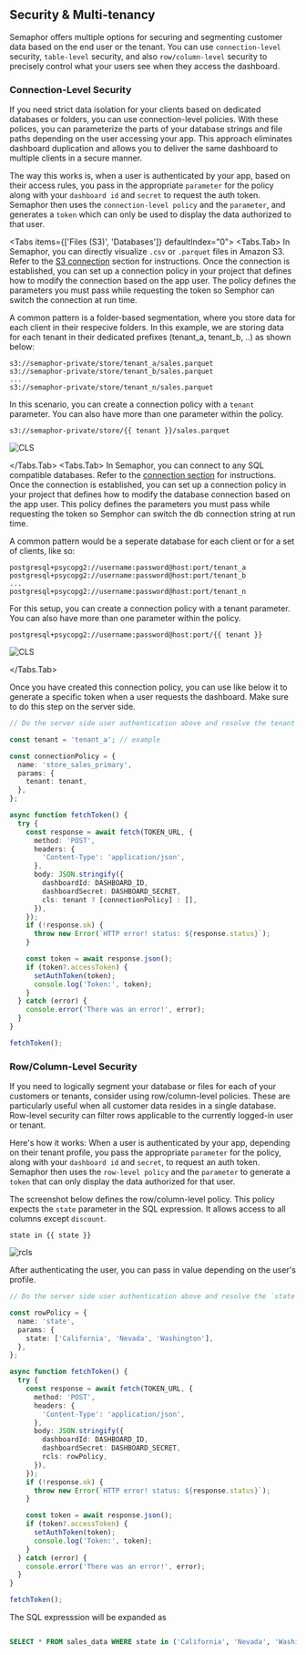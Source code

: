 
## Security & Multi-tenancy

Semaphor offers multiple options for securing and segmenting customer data based on the end user or the tenant. You can use `connection-level` security, `table-level` security, and also `row/column-level` security to precisely control what your users see when they access the dashboard.

### Connection-Level Security

If you need strict data isolation for your clients based on dedicated databases or folders, you can use connection-level policies. With these polices, you can parameterize the parts of your database strings and file paths depending on the user accessing your app. This approach eliminates dashboard duplication and allows you to deliver the same dashboard to multiple clients in a secure manner.

The way this works is, when a user is authenticated by your app, based on their access rules, you pass in the appropriate `parameter` for the policy along with your `dashboard id` and `secret` to request the auth token. Semaphor then uses the `connection-level policy` and the `parameter`, and generates a `token` which can only be used to display the data authorized to that user.

<Tabs items={['Files (S3)', 'Databases']} defaultIndex="0">
  <Tabs.Tab>
In Semaphor, you can directly visualize `.csv` or `.parquet` files in Amazon S3. Refer to the [S3 connection](http://docs.semaphor.cloud/connections#amazon-s3) section for instructions. Once the connection is established, you can set up a connection policy in your project that defines how to modify the connection based on the app user. The policy defines the parameters you must pass while requesting the token so Semphor can switch the connection at run time.

A common pattern is a folder-based segmentation, where you store data for each client in their respecive folders. In this example, we are storing data for each tenant in their dedicated prefixes (tenant_a, tenant_b, ..) as shown below:

```
s3://semaphor-private/store/tenant_a/sales.parquet
s3://semaphor-private/store/tenant_b/sales.parquet
...
s3://semaphor-private/store/tenant_n/sales.parquet

```

In this scenario, you can create a connection policy with a `tenant` parameter. You can also have more than one parameter within the policy.

`s3://semaphor-private/store/{{ tenant }}/sales.parquet`

![CLS](pages/concepts/security_images/cls_file.png)

</Tabs.Tab>
 <Tabs.Tab>
In Semaphor, you can connect to any SQL compatible databases. Refer to the [connection section](https://docs.semaphor.cloud/connections) for instructions. Once the connection is established, you can set up a connection policy in your project that defines how to modify the database connection based on the app user. This policy defines the parameters you must pass while requesting the token so Semphor can switch the db connection string at run time.

A common pattern would be a seperate database for each client or for a set of clients, like so:

```
postgresql+psycopg2://username:password@host:port/tenant_a
postgresql+psycopg2://username:password@host:port/tenant_b
...
postgresql+psycopg2://username:password@host:port/tenant_n
```

For this setup, you can create a connection policy with a tenant parameter. You can also have more than one parameter within the policy.

`postgresql+psycopg2://username:password@host:port/{{ tenant }}`

![CLS](pages/concepts/security_images/cls_db.png)

  </Tabs.Tab>
  
</Tabs>

Once you have created this connection policy, you can use like below it to generate a specific token when a user requests the dashboard. Make sure to do this step on the server side.

```ts {5-10, 22} filename="server-side.ts"
// Do the server side user authentication above and resolve the tenant param

const tenant = 'tenant_a'; // example

const connectionPolicy = {
  name: 'store_sales_primary',
  params: {
    tenant: tenant,
  },
};

async function fetchToken() {
  try {
    const response = await fetch(TOKEN_URL, {
      method: 'POST',
      headers: {
        'Content-Type': 'application/json',
      },
      body: JSON.stringify({
        dashboardId: DASHBOARD_ID,
        dashboardSecret: DASHBOARD_SECRET,
        cls: tenant ? [connectionPolicy] : [],
      }),
    });
    if (!response.ok) {
      throw new Error(`HTTP error! status: ${response.status}`);
    }

    const token = await response.json();
    if (token?.accessToken) {
      setAuthToken(token);
      console.log('Token:', token);
    }
  } catch (error) {
    console.error('There was an error!', error);
  }
}

fetchToken();
```

### Row/Column-Level Security

If you need to logically segment your database or files for each of your customers or tenants, consider using row/column-level policies. These are particularly useful when all customer data resides in a single database. Row-level security can filter rows applicable to the currently logged-in user or tenant.

Here's how it works: When a user is authenticated by your app, depending on their tenant profile, you pass the appropriate `parameter` for the policy, along with your `dashboard id` and `secret`, to request an auth token. Semaphor then uses the `row-level policy` and the `parameter` to generate a `token` that can only display the data authorized for that user.

The screenshot below defines the row/column-level policy. This policy expects the `state` parameter in the SQL expression. It allows access to all columns except `discount`.

`state in {{ state }}`

![rcls](pages/concepts/security_images/rcls.png)

After authenticating the user, you can pass in value depending on the user's profile.

```ts {5-10, 22} filename="server-side.ts"
// Do the server side user authentication above and resolve the `state` parameter.

const rowPolicy = {
  name: 'state',
  params: {
    state: ['California', 'Nevada', 'Washington'],
  },
};

async function fetchToken() {
  try {
    const response = await fetch(TOKEN_URL, {
      method: 'POST',
      headers: {
        'Content-Type': 'application/json',
      },
      body: JSON.stringify({
        dashboardId: DASHBOARD_ID,
        dashboardSecret: DASHBOARD_SECRET,
        rcls: rowPolicy,
      }),
    });
    if (!response.ok) {
      throw new Error(`HTTP error! status: ${response.status}`);
    }

    const token = await response.json();
    if (token?.accessToken) {
      setAuthToken(token);
      console.log('Token:', token);
    }
  } catch (error) {
    console.error('There was an error!', error);
  }
}

fetchToken();
```

The SQL expresssion will be expanded as

```sql

SELECT * FROM sales_data WHERE state in ('California', 'Nevada', 'Washington')

```
